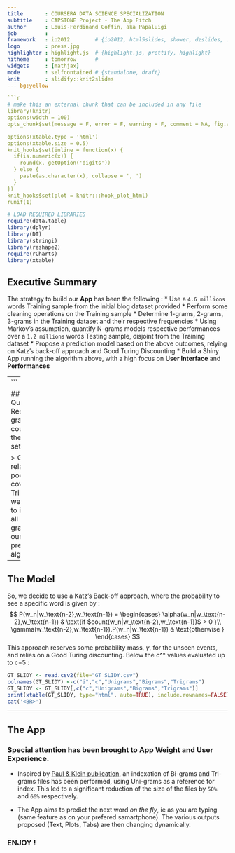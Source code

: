 ```yaml
---
title       : COURSERA DATA SCIENCE SPECIALIZATION
subtitle    : CAPSTONE Project - The App Pitch
author      : Louis-Ferdinand Goffin, aka Papaluigi
job         : 
framework   : io2012        # {io2012, html5slides, shower, dzslides, ...}
logo        : press.jpg
highlighter : highlight.js  # {highlight.js, prettify, highlight}
hitheme     : tomorrow      # 
widgets     : [mathjax]
mode        : selfcontained # {standalone, draft}
knit        : slidify::knit2slides
--- bg:yellow

```r
# make this an external chunk that can be included in any file
library(knitr)
options(width = 100)
opts_chunk$set(message = F, error = F, warning = F, comment = NA, fig.align = 'center', dpi = 100, tidy = F, cache.path = '.cache/', fig.path = 'fig/')

options(xtable.type = 'html')
options(xtable.size = 0.5)
knit_hooks$set(inline = function(x) {
  if(is.numeric(x)) {
    round(x, getOption('digits'))
  } else {
    paste(as.character(x), collapse = ', ')
  }
})
knit_hooks$set(plot = knitr:::hook_plot_html)
runif(1)
```

```r
# LOAD REQUIRED LIBRARIES
require(data.table)
library(dplyr)
library(DT)
library(stringi)
library(reshape2)
require(rCharts)
library(xtable)
```



## Executive Summary
The strategy to build our **App** has been the following :
* Use a `4.6 millions` words Training sample from the initial blog dataset provided
* Perform some cleaning operations on the Training sample
* Determine 1-grams, 2-grams, 3-grams in the Training dataset and their respective frequencies
* Using Markov's assumption, quantify N-grams models respective performances over a `1.2 millions` words Testing sample, disjoint from the Training dataset 
* Propose a prediction model based on the above outcomes, relying on Katz's back-off approach and Good Turing Discounting 
* Build a Shiny App running the algorithm above, with a high focus on **User Interface** and **Performances**

---
```


## Quantitative Results
N-grams counts in the training set
```r
data <- data.frame(c1 = "109515", c2 = "1642788", c3 = "3940255")
colnames(data) <-c("Unigrams","Bigrams","Trigrams")
rownames(data) <- c("Counts")
print(xtable(data, type="html"))
cat('<BR>')
```
Then,  for each N-gram, we compute Testing dataset Coverage,in order to get a first estimation of our prediction capacity 
$$ Coverage = \frac{N_\text{Words seen in the Training set}}{T_\text{Total number of words in the Testing set}} $$
```r
data <- data.frame(c1 = "98.8%", c2 = "79.8%", c3 = "40.9%")
colnames(data) <-c("Unigrams","Bigrams","Trigrams")
rownames(data) <- c("Coverage")
print(xtable(data, type="html"))
cat('<BR>')
```

> Given the relatively poor coverage of Tri-grams, we decide to include all 3 N-grams in our prediction algorithm.

---

## The Model
So, we decide to use a Katz's Back-off approach, where the probability to see a specific word is given by :
$$   P(w_n|w_\text{n-2},w_\text{n-1}) =
\begin{cases}
\alpha(w_n|w_\text{n-2},w_\text{n-1}) & \text{if $count(w_n|w_\text{n-2},w_\text{n-1})$ > 0 }\\
\gamma(w_\text{n-2},w_\text{n-1}).P(w_n|w_\text{n-1}) & \text{otherwise }
\end{cases}
$$
This approach reserves some probability mass, $\gamma$, for the unseen events, and relies on a Good Turing discounting. Below the c^* values evaluated up to c=5 :


```r
GT_SLIDY <- read.csv2(file="GT_SLIDY.csv")
colnames(GT_SLIDY) <-c("i","c","Unigrams","Bigrams","Trigrams")
GT_SLIDY <- GT_SLIDY[,c("c","Unigrams","Bigrams","Trigrams")]
print(xtable(GT_SLIDY, type="html", auto=TRUE), include.rownames=FALSE)
cat('<BR>')
```

---

## The App
### Special attention has been brought to App **Weight** and **User Experience**.

- Inspired by [Paul & Klein publication](http://nlp.cs.berkeley.edu/pubs/Pauls-Klein_2011_LM_paper.pdf), an indexation of Bi-grams and Tri-grams files has been performed, using Uni-grams as a reference for index. This led to a significant reduction of the size of the files by `50%` and `66%` respectively.

- The App aims to predict the next word *on the fly*, ie as you are typing (same feature as on your prefered samartphone). The various outputs proposed (Text, Plots, Tabs) are then changing dynamically.

### ENJOY !
